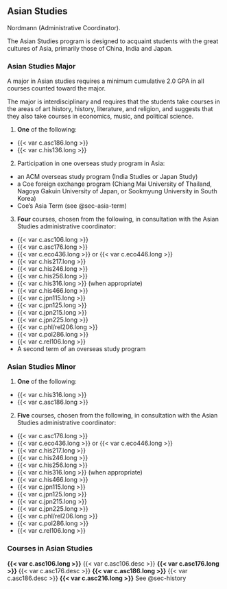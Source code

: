## Asian Studies {#sec-asian-studies}

Nordmann (Administrative Coordinator).

The Asian Studies program is designed to acquaint students with the great cultures of Asia, primarily those of China, India and Japan.

### Asian Studies Major

A major in Asian studies requires a minimum cumulative 2.0 GPA in all courses counted toward the major.

The major is interdisciplinary and requires that the students take courses in the areas of art history, history, literature, and religion, and suggests that they also take courses in economics, music, and political science.

1. **One** of the following:

- {{< var c.asc186.long >}}
- {{< var c.his136.long >}}

2. Participation in one overseas study program in Asia:

- an ACM overseas study program (India Studies or Japan Study)
- a Coe foreign exchange program (Chiang Mai University of Thailand, Nagoya Gakuin University of Japan, or Sookmyung University in South Korea)
- Coe’s Asia Term (see @sec-asia-term)

3. **Four** courses, chosen from the following, in consultation with the Asian Studies administrative coordinator:

- {{< var c.asc106.long >}}
- {{< var c.asc176.long >}}
- {{< var c.eco436.long >}} or {{< var c.eco446.long >}}
- {{< var c.his217.long >}}
- {{< var c.his246.long >}}
- {{< var c.his256.long >}}
- {{< var c.his316.long >}} (when appropriate)
- {{< var c.his466.long >}}
- {{< var c.jpn115.long >}}
- {{< var c.jpn125.long >}}
- {{< var c.jpn215.long >}}
- {{< var c.jpn225.long >}}
- {{< var c.phl/rel206.long >}}
- {{< var c.pol286.long >}}
- {{< var c.rel106.long >}}
- A second term of an overseas study program

### Asian Studies Minor

1. **One** of the following:

- {{< var c.his316.long >}}
- {{< var c.asc186.long >}}

2. **Five** courses, chosen from the following, in consultation with the Asian Studies administrative coordinator:

- {{< var c.asc176.long >}}
- {{< var c.eco436.long >}} or {{< var c.eco446.long >}}
- {{< var c.his217.long >}}
- {{< var c.his246.long >}}
- {{< var c.his256.long >}}
- {{< var c.his316.long >}} (when appropriate)
- {{< var c.his466.long >}}
- {{< var c.jpn115.long >}}
- {{< var c.jpn125.long >}}
- {{< var c.jpn215.long >}}
- {{< var c.jpn225.long >}}
- {{< var c.phl/rel206.long >}}
- {{< var c.pol286.long >}}
- {{< var c.rel106.long >}} 

### Courses in Asian Studies

 **{{< var c.asc106.long >}}**
{{< var c.asc106.desc >}}
 **{{< var c.asc176.long >}}**
{{< var c.asc176.desc >}}
 **{{< var c.asc186.long >}}**
{{< var c.asc186.desc >}}
 **{{< var c.asc216.long >}}**
See @sec-history
